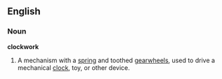 ==English==

===Noun===
'''clockwork'''
# A mechanism with a [[spring]] and toothed [[gearwheel]]s, used to drive a mechanical [[clock]], toy, or other device.